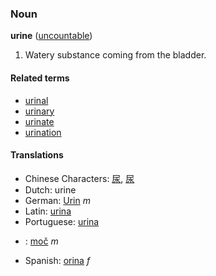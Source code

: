 ===Noun===
'''urine''' ([[uncountable]])

# Watery substance coming from the bladder.

====Related terms====
*[[urinal]]
*[[urinary]]
*[[urinate]]
*[[urination]]

====Translations====
*Chinese Characters: [[尿]], [[尿]]
*Dutch: urine
*German: [[Urin]] ''m''
*Latin: [[urina]]
*Portuguese: [[urina]]
*{{sk}}: [[moč#Slovak|moč]] ''m''
*Spanish: [[orina]] ''f''